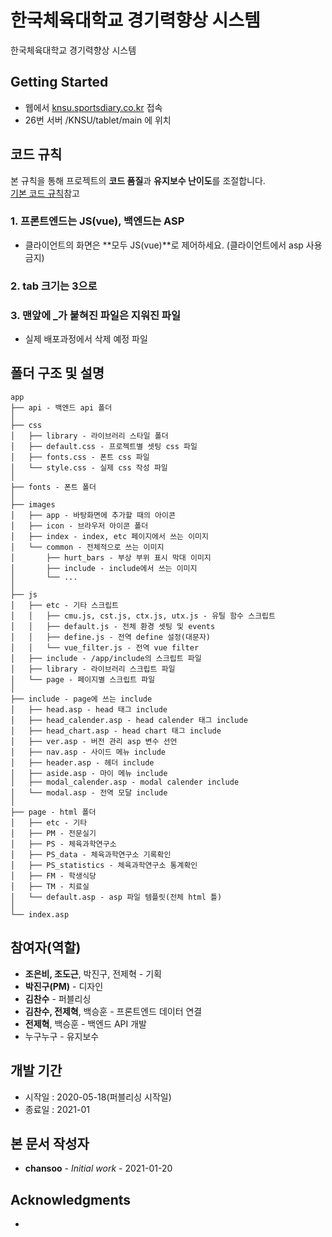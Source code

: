 
<Meta title="KNSU/Introduction" />


# 한국체육대학교 경기력향상 시스템

한국체육대학교 경기력향상 시스템

## Getting Started

* 웹에서 [knsu.sportsdiary.co.kr](http://knsu.sportsdiary.co.kr/main/page/etc/login.asp) 접속
* 26번 서버 /KNSU/tablet/main 에 위치

## 코드 규칙
본 규칙을 통해 프로젝트의 **코드 품질**과 **유지보수 난이도**를 조절합니다.<br/>
[기본 코드 규칙](/?path=/story/docs-coderule--page#welcome-to-coderule-of-위드라인)참고

### 1. 프론트엔드는 JS(vue), 백엔드는 ASP
 * 클라이언트의 화면은 **모두 JS(vue)**로 제어하세요. (클라이언트에서 asp 사용 금지)

### 2. tab 크기는 3으로

### 3. 맨앞에 _가 붙혀진 파일은 지워진 파일
 * 실제 배포과정에서 삭제 예정 파일

## 폴더 구조 및 설명
```
app
├── api - 백엔드 api 폴더
│
├── css
│   ├── library - 라이브러리 스타일 폴더
│   ├── default.css - 프로젝트별 셋팅 css 파일
│   ├── fonts.css - 폰트 css 파일
│   └── style.css - 실제 css 작성 파일
│
├── fonts - 폰트 폴더
│
├── images
│   ├── app - 바탕화면에 추가할 때의 아이콘
│   ├── icon - 브라우저 아이콘 폴더
│   ├── index - index, etc 페이지에서 쓰는 이미지
│   └── common - 전체적으로 쓰는 이미지
│       ├── hurt_bars - 부상 부위 표시 막대 이미지
│       ├── include - include에서 쓰는 이미지
│       └── ...
│
├── js
│   ├── etc - 기타 스크립트
│   │   ├── cmu.js, cst.js, ctx.js, utx.js - 유틸 함수 스크립트
│   │   ├── default.js - 전체 환경 셋팅 및 events
│   │   ├── define.js - 전역 define 설정(대문자)
│   │   └── vue_filter.js - 전역 vue filter
│   ├── include - /app/include의 스크립트 파일
│   ├── library - 라이브러리 스크립트 파일
│   └── page - 페이지별 스크립트 파일
│
├── include - page에 쓰는 include
│   ├── head.asp - head 태그 include
│   ├── head_calender.asp - head calender 태그 include
│   ├── head_chart.asp - head chart 태그 include
│   ├── ver.asp - 버전 관리 asp 변수 선언
│   ├── nav.asp - 사이드 메뉴 include
│   ├── header.asp - 헤더 include
│   ├── aside.asp - 마이 메뉴 include
│   ├── modal_calender.asp - modal calender include
│   └── modal.asp - 전역 모달 include
│
├── page - html 폴더
│   ├── etc - 기타
│   ├── PM - 전문실기
│   ├── PS - 체육과학연구소
│   ├── PS_data - 체육과학연구소 기록확인
│   ├── PS_statistics - 체육과학연구소 통계확인
│   ├── FM - 학생식당
│   ├── TM - 치료실
│   └── default.asp - asp 파일 템플릿(전체 html 틀)
│
└── index.asp
```

## 참여자(역할)

* **조은비, 조도근**, 박진구, 전제혁 - 기획
* **박진구(PM)** - 디자인
* **김찬수** - 퍼블리싱
* **김찬수, 전제혁**, 백승훈 - 프론트엔드 데이터 연결
* **전제혁**, 백승훈 - 백엔드 API 개발
* 누구누구 - 유지보수

## 개발 기간

* 시작일 : 2020-05-18(퍼블리싱 시작일)
* 종료일 : 2021-01

## 본 문서 작성자

* **chansoo** - *Initial work* - 2021-01-20

## Acknowledgments

*
